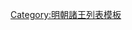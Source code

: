 {{ming|title=明朝上洛國諸王|ed=上洛國|head=[[成化]]三年（[[1467年]]）九月辛卯封。|
{{ming/title}}
{{ming/list|上洛莊惠王|[[朱同䤪]]|朱子埅、庶三子|[[1467年]]—[[1503年]]|成化三年九月辛卯封。[[弘治 (明朝)|弘治]]十六年薨<ref name="a">《[[明實錄]]》</ref>。}}
{{ming/list|上洛榮定王|[[朱安瀼]]|朱同䤪、嫡九子<ref name="a"/>|[[1508年]]—[[1550年]]|[[正德 (明朝)|正德]]三年襲封。[[嘉靖]]二十九年薨。}}
{{ming/list|上洛康裕王|[[朱睦𣛮]]|朱安瀼、嫡一子|[[1553年]]—[[1561年]]|嘉靖三十二年襲封。四十年薨。[[長子]][[朱勤𰷰|朱勤{{僻字|𰷰|⿰赤營}}]]，先卒。}}
{{ming/list|上洛恭靖王|[[朱勤謶]]|朱睦𣛮、嫡二子|[[1574年]]—[[1604年]]前|[[萬曆]]二年以[[鎮國將軍]]襲封，薨。}}
{{ming/list|上洛王|[[朱朝瞌]]|朱勤謶、嫡一子|[[1604年]]—？年|萬曆六年封長子。三十二年襲封。}}
{{ming/note|參考文獻}}
{{ming/note|ref}}
}}<noinclude>
[[Category:明朝諸王列表模板]]
</noinclude>